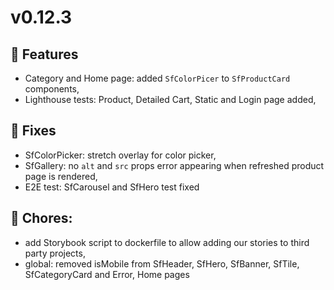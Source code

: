 
<Meta title="Releases/v0.12.x - Latest/v0.12.3 - Change log" />

# v0.12.3

## 🚀 Features

- Category and Home page: added `SfColorPicer` to `SfProductCard` components,
- Lighthouse tests: Product, Detailed Cart, Static and Login page added,

## 🐛 Fixes

- SfColorPicker: stretch overlay for color picker,
- SfGallery: no `alt` and `src` props error appearing when refreshed product page is rendered,
- E2E test: SfCarousel and SfHero test fixed

## 🧹 Chores:

- add Storybook script to dockerfile to allow adding our stories to third party projects,
- global: removed isMobile from SfHeader, SfHero, SfBanner, SfTile, SfCategoryCard and Error, Home pages
